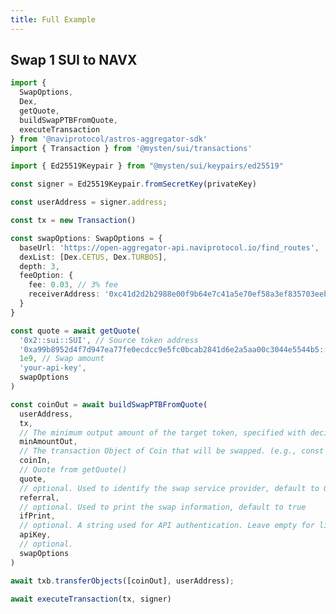 ```yaml
---
title: Full Example
---
```


## Swap 1 SUI to NAVX

```typescript
import {
  SwapOptions,
  Dex,
  getQuote,
  buildSwapPTBFromQuote,
  executeTransaction
} from '@naviprotocol/astros-aggregator-sdk'
import { Transaction } from '@mysten/sui/transactions'

import { Ed25519Keypair } from "@mysten/sui/keypairs/ed25519"

const signer = Ed25519Keypair.fromSecretKey(privateKey)

const userAddress = signer.address;

const tx = new Transaction()

const swapOptions: SwapOptions = {
  baseUrl: 'https://open-aggregator-api.naviprotocol.io/find_routes',
  dexList: [Dex.CETUS, Dex.TURBOS],
  depth: 3,
  feeOption: {
    fee: 0.03, // 3% fee
    receiverAddress: '0xc41d2d2b2988e00f9b64e7c41a5e70ef58a3ef835703eeb6bf1bd17a9497d9fe'
  }
}

const quote = await getQuote(
  '0x2::sui::SUI', // Source token address
  '0xa99b8952d4f7d947ea77fe0ecdcc9e5fc0bcab2841d6e2a5aa00c3044e5544b5::navx::NAVX', // Target token address
  1e9, // Swap amount
  'your-api-key',
  swapOptions
)

const coinOut = await buildSwapPTBFromQuote(
  userAddress,
  tx,
  // The minimum output amount of the target token, specified with decimals, used to validate slippage.
  minAmountOut,
  // The transaction Object of Coin that will be swapped. (e.g., const coinIn = txb.splitCoins(txb.gas, [amount]);)
  coinIn,
  // Quote from getQuote()
  quote,
  // optional. Used to identify the swap service provider, default to 0
  referral,
  // optional. Used to print the swap information, default to true
  ifPrint,
  // optional. A string used for API authentication. Leave empty for limited access.
  apiKey,
  // optional.
  swapOptions
)

await txb.transferObjects([coinOut], userAddress);

await executeTransaction(tx, signer)

```
